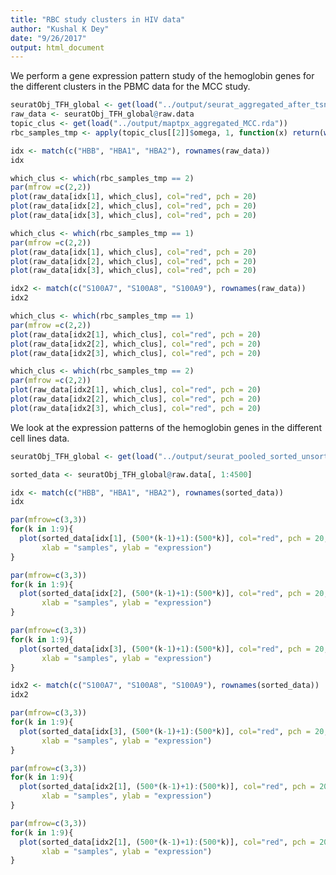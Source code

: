 ```yaml
---
title: "RBC study clusters in HIV data"
author: "Kushal K Dey"
date: "9/26/2017"
output: html_document
---
```


We perform a gene expression pattern study of the hemoglobin genes for the different clusters in the PBMC data for the MCC study.

```r
seuratObj_TFH_global <- get(load("../output/seurat_aggregated_after_tsne.Robj"))
raw_data <- seuratObj_TFH_global@raw.data
topic_clus <- get(load("../output/maptpx_aggregated_MCC.rda"))
rbc_samples_tmp <- apply(topic_clus[[2]]$omega, 1, function(x) return(which.max(x)))
```


```r
idx <- match(c("HBB", "HBA1", "HBA2"), rownames(raw_data))
idx
```

```r
which_clus <- which(rbc_samples_tmp == 2)
par(mfrow =c(2,2))
plot(raw_data[idx[1], which_clus], col="red", pch = 20)
plot(raw_data[idx[2], which_clus], col="red", pch = 20)
plot(raw_data[idx[3], which_clus], col="red", pch = 20)

```


```r
which_clus <- which(rbc_samples_tmp == 1)
par(mfrow =c(2,2))
plot(raw_data[idx[1], which_clus], col="red", pch = 20)
plot(raw_data[idx[2], which_clus], col="red", pch = 20)
plot(raw_data[idx[3], which_clus], col="red", pch = 20)

```

```r
idx2 <- match(c("S100A7", "S100A8", "S100A9"), rownames(raw_data))
idx2
```

```r
which_clus <- which(rbc_samples_tmp == 1)
par(mfrow =c(2,2))
plot(raw_data[idx2[1], which_clus], col="red", pch = 20)
plot(raw_data[idx2[2], which_clus], col="red", pch = 20)
plot(raw_data[idx2[3], which_clus], col="red", pch = 20)

```

```r
which_clus <- which(rbc_samples_tmp == 2)
par(mfrow =c(2,2))
plot(raw_data[idx2[1], which_clus], col="red", pch = 20)
plot(raw_data[idx2[2], which_clus], col="red", pch = 20)
plot(raw_data[idx2[3], which_clus], col="red", pch = 20)

```

We look at the expression patterns of the hemoglobin genes in the different cell lines data.

```r
seuratObj_TFH_global <- get(load("../output/seurat_pooled_sorted_unsorted_PBMC.rda"))
```

```r
sorted_data <- seuratObj_TFH_global@raw.data[, 1:4500]
```


```r
idx <- match(c("HBB", "HBA1", "HBA2"), rownames(sorted_data))
idx
```

```r
par(mfrow=c(3,3))
for(k in 1:9){
  plot(sorted_data[idx[1], (500*(k-1)+1):(500*k)], col="red", pch = 20,
       xlab = "samples", ylab = "expression")
}
```

```r
par(mfrow=c(3,3))
for(k in 1:9){
  plot(sorted_data[idx[2], (500*(k-1)+1):(500*k)], col="red", pch = 20,
       xlab = "samples", ylab = "expression")
}
```

```r
par(mfrow=c(3,3))
for(k in 1:9){
  plot(sorted_data[idx[3], (500*(k-1)+1):(500*k)], col="red", pch = 20,
       xlab = "samples", ylab = "expression")
}
```


```r
idx2 <- match(c("S100A7", "S100A8", "S100A9"), rownames(sorted_data))
idx2
```

```r
par(mfrow=c(3,3))
for(k in 1:9){
  plot(sorted_data[idx[3], (500*(k-1)+1):(500*k)], col="red", pch = 20,
       xlab = "samples", ylab = "expression")
}
```


```r
par(mfrow=c(3,3))
for(k in 1:9){
  plot(sorted_data[idx2[1], (500*(k-1)+1):(500*k)], col="red", pch = 20,
       xlab = "samples", ylab = "expression")
}
```

```r
par(mfrow=c(3,3))
for(k in 1:9){
  plot(sorted_data[idx2[1], (500*(k-1)+1):(500*k)], col="red", pch = 20,
       xlab = "samples", ylab = "expression")
}
```



